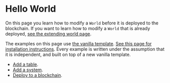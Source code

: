 # Hello World

On this page you learn how to modify a `World` before it is deployed to the blockchain.
If you want to learn how to modify a `World` that is already deployed, [see the extending world page](./extending-world).

The examples on this page use [the vanilla template](../template/typescript/vanilla).
[See this page for installation instructions](../template/typescript/getting-started).
Every example is written under the assumption that it is independent, and built on top of a new vanilla template.

- [Add a table](hello-world/add-table).
- [Add a system](hello-world/add-system).
- [Deploy to a blockchain](deploy).
